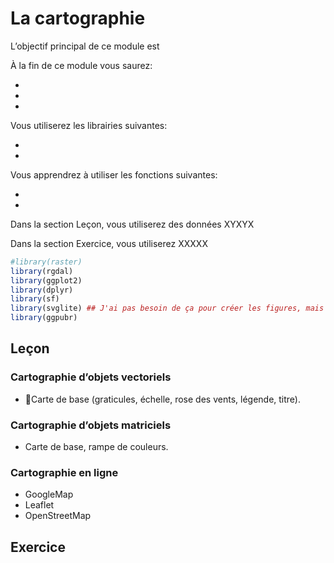 # La cartographie {#carto}


L'objectif principal de ce module est

À la fin de ce module vous saurez:

-
-
-

Vous utiliserez les librairies suivantes:

-
-

Vous apprendrez à utiliser les fonctions suivantes:

-
-

Dans la section Leçon, vous utiliserez des données XYXYX

Dans la section Exercice, vous utiliserez XXXXX

```r
#library(raster)
library(rgdal)
library(ggplot2)
library(dplyr)
library(sf)
library(svglite) ## J'ai pas besoin de ça pour créer les figures, mais pour les inclure dans le markdown, oui.
library(ggpubr)
```

## Leçon

### Cartographie d’objets vectoriels

- Carte de base (graticules, échelle, rose des vents, légende, titre).

### Cartographie d’objets matriciels

-	Carte de base, rampe de couleurs.

### Cartographie en ligne

-	GoogleMap
-	Leaflet
-	OpenStreetMap

## Exercice

